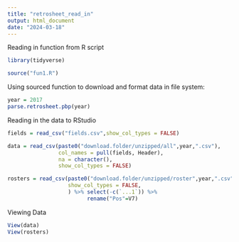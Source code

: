 ---
title: "retrosheet_read_in"
output: html_document
date: "2024-03-18"
---


Reading in function from R script
```{r,message=FALSE}
library(tidyverse)

source("fun1.R")
```


Using sourced function to download and format data in file system:
```{r}
year = 2017
parse.retrosheet.pbp(year)
```


Reading in the data to RStudio
```{r}
fields = read_csv("fields.csv",show_col_types = FALSE)
```

```{r,warning=FALSE,message=FALSE}
data = read_csv(paste0("download.folder/unzipped/all",year,".csv"),
                col_names = pull(fields, Header),
                na = character(),
                show_col_types = FALSE)

rosters = read_csv(paste0("download.folder/unzipped/roster",year,".csv"), 
                   show_col_types = FALSE,
                   ) %>% select(-c(`...1`)) %>%
                         rename("Pos"=V7)
```


Viewing Data
```{r}
View(data)
View(rosters)
```

